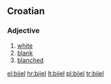 ==Croatian==

===Adjective===
{{infl|hr|adjective}}

# [[white]]
# [[blank]]
# [[blanched]]

[[el:bijel]]
[[hr:bijel]]
[[lt:bijel]]
[[pl:bijel]]
[[tr:bijel]]